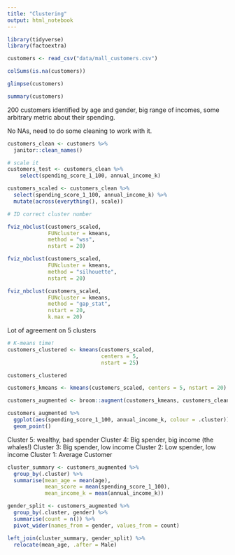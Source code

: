 ```yaml
---
title: "Clustering"
output: html_notebook
---
```


```r
library(tidyverse)
library(factoextra)
```

```r
customers <- read_csv("data/mall_customers.csv")
```

```r
colSums(is.na(customers))
```
```r
glimpse(customers)
```
```r
summary(customers)
```

200 customers identified by age and gender, big range of incomes, some arbitrary metric about their spending.

No NAs, need to do some cleaning to work with it.

```r
customers_clean <- customers %>% 
  janitor::clean_names()
```

```r
# scale it
customers_test <- customers_clean %>% 
    select(spending_score_1_100, annual_income_k)

customers_scaled <- customers_clean %>% 
  select(spending_score_1_100, annual_income_k) %>% 
  mutate(across(everything(), scale)) 
```

```r
# ID correct cluster number

fviz_nbclust(customers_scaled,
             FUNcluster = kmeans,
             method = "wss",
             nstart = 20)

fviz_nbclust(customers_scaled,
             FUNcluster = kmeans,
             method = "silhouette",
             nstart = 20)

fviz_nbclust(customers_scaled,
             FUNcluster = kmeans,
             method = "gap_stat",
             nstart = 20,
             k.max = 20)
```

Lot of agreement on 5 clusters


```r
# K-means time!
customers_clustered <- kmeans(customers_scaled,
                              centers = 5,
                              nstart = 25)

customers_clustered
```
```r
customers_kmeans <- kmeans(customers_scaled, centers = 5, nstart = 20)

customers_augmented <- broom::augment(customers_kmeans, customers_clean)

customers_augmented %>% 
  ggplot(aes(spending_score_1_100, annual_income_k, colour = .cluster)) +
  geom_point()
```

Cluster 5: wealthy, bad spender
Cluster 4: Big spender, big income (the whales!)
Cluster 3: Big spender, low income
Cluster 2: Low spender, low income
Cluster 1: Average Customer

```r
cluster_summary <- customers_augmented %>% 
  group_by(.cluster) %>% 
  summarise(mean_age = mean(age),
            mean_score = mean(spending_score_1_100),
            mean_income_k = mean(annual_income_k))

gender_split <- customers_augmented %>% 
  group_by(.cluster, gender) %>% 
  summarise(count = n()) %>% 
  pivot_wider(names_from = gender, values_from = count)

left_join(cluster_summary, gender_split) %>% 
  relocate(mean_age, .after = Male)
```

